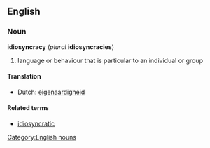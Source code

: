 ==English==
===Noun===
'''idiosyncracy''' (''plural'' '''idiosyncracies''')
#language or behaviour that is particular to an individual or group

====Translation====
*Dutch: [[eigenaardigheid]]

====Related terms====
*[[idiosyncratic]]

[[Category:English nouns]]